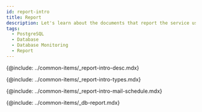 ```yaml
---
id: report-intro
title: Report
description: Let's learn about the documents that report the service usage and failure records for individual projects.
tags:
  - PostgreSQL
  - Database
  - Database Monitoring
  - Report
---
```


<!-- 개요 -->

{@include: ../common-items/_report-intro-desc.mdx}

<!-- ## 보고서의 종류 -->

{@include: ../common-items/_report-intro-types.mdx}

<!-- ## 메일 발송 예약 -->

{@include: ../common-items/_report-intro-mail-schedule.mdx}

{@include: ../common-items/_db-report.mdx}
